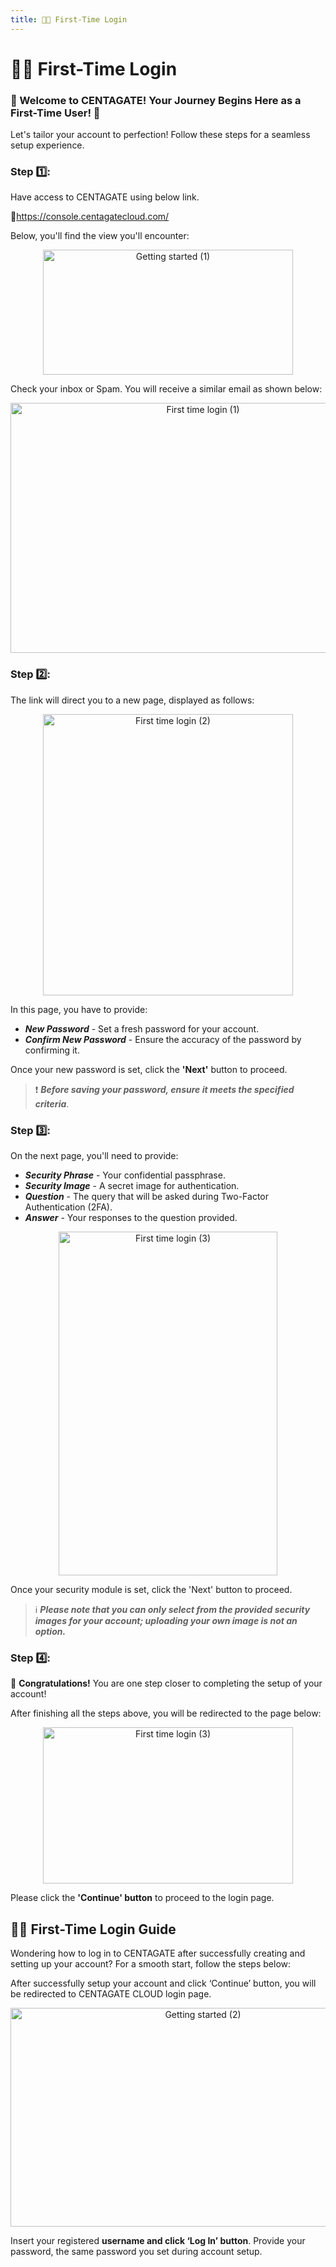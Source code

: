```yaml
---
title: 👋🏻 First-Time Login
---
```


# 👋🏻 First-Time Login

### 🌟 Welcome to CENTAGATE! Your Journey Begins Here as a First-Time User! 🚀 

Let's tailor your account to perfection! Follow these steps for a seamless setup experience. 


### Step 1️⃣: 
Have access to CENTAGATE using below link.

🔗https://console.centagatecloud.com/

Below, you'll find the view you'll encounter:
&#x20;    
<p align="center">
  <img 
    src="https://raw.githubusercontent.com/signingclouddev/CentagateDocs/main/image/1.5 Hanbook/start_4.png" 
    width="400" 
    height="200" 
    alt="Getting started (1)"
  />
</p>

Check your inbox or Spam. You will receive a similar email as shown below:
&#x20;    
<p align="center">
  <img 
    src="https://raw.githubusercontent.com/signingclouddev/CentagateDocs/main/image/1.5 Hanbook/ft_1.png" 
    width="600" 
    height="400" 
    alt="First time login (1)"
  />
</p>



### Step 2️⃣: 
The link will direct you to a new page, displayed as follows:
&#x20;    
<p align="center">
  <img 
    src="https://raw.githubusercontent.com/signingclouddev/CentagateDocs/main/image/1.5 Hanbook/ft_2.png" 
    width="400" 
    height="450" 
    alt="First time login (2)"
  />
</p>


In this page, you have to provide:

- ***New Password*** - Set a fresh password for your account.
- ***Confirm New Password*** - Ensure the accuracy of the password by confirming it.


Once your new password is set, click the **'Next'** button to proceed. 


>❗ ***Before saving your password, ensure it meets the specified criteria***.


### Step 3️⃣: 
On the next page, you'll need to provide:

- ***Security Phrase*** - Your confidential passphrase.
- ***Security Image*** - A secret image for authentication.
- ***Question*** - The query that will be asked during Two-Factor Authentication (2FA).
- ***Answer*** - Your responses to the question provided.

&#x20;    
<p align="center">
  <img 
    src="https://raw.githubusercontent.com/signingclouddev/CentagateDocs/main/image/1.5 Hanbook/ft_3.png" 
    width="350" 
    height="550" 
    alt="First time login (3)"
  />
</p>

Once your security module is set, click the 'Next' button to proceed.

>ℹ️ ***Please note that you can only select from the provided security images for your account; uploading your own image is not an option.***


### Step 4️⃣: 
🎉 **Congratulations!** You are one step closer to completing the setup of your account!

After finishing all the steps above, you will be redirected to the page below: 
&#x20;    
<p align="center">
  <img 
    src="https://raw.githubusercontent.com/signingclouddev/CentagateDocs/main/image/1.5 Hanbook/ft_4.png" 
    width="400" 
    height="250" 
    alt="First time login (3)"
  />
</p>

Please click the **'Continue' button** to proceed to the login page.



## 🌟🚀 First-Time Login Guide

Wondering how to log in to CENTAGATE after successfully creating and setting up your account? For a smooth start, follow the steps below:

After successfully setup your account and click ‘Continue’ button, you will be redirected to CENTAGATE CLOUD login page.

&#x20;    
<p align="center">
  <img 
    src="https://raw.githubusercontent.com/signingclouddev/CentagateDocs/main/image/1.5 Hanbook/start_2.png" 
    width="600" 
    height="350" 
    alt="Getting started (2)"
  />
</p>

Insert your registered **username and click ‘Log In’ button**. Provide your password, the same password you set during account setup.
